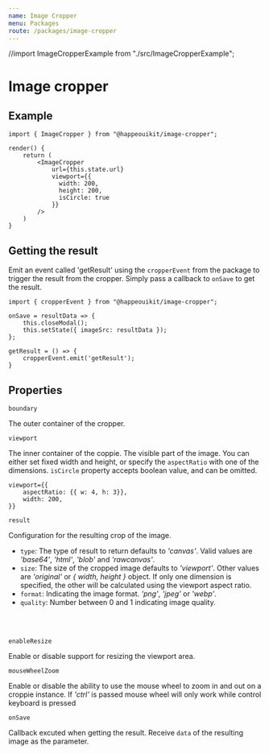 ```yaml
---
name: Image Cropper
menu: Packages
route: /packages/image-cropper
---
```


//import ImageCropperExample from "./src/ImageCropperExample";

# Image cropper

<PackageMetadata pkg={pkg}/>

## Example


```
import { ImageCropper } from "@happeouikit/image-cropper";

render() {
    return (
        <ImageCropper
            url={this.state.url}
            viewport={{
              width: 200,
              height: 200,
              isCircle: true
            }}
        />
    )
}
```

## Getting the result

Emit an event called 'getResult' using the `cropperEvent` from the package to trigger the result from the cropper. Simply pass a callback to `onSave`
to get the result.

```
import { cropperEvent } from "@happeouikit/image-cropper";

onSave = resultData => {
    this.closeModal();
    this.setState({ imageSrc: resultData });
};

getResult = () => {
    cropperEvent.emit('getResult');
}
```

## Properties

<Props of={ImageCropper} />

`boundary`

The outer container of the cropper.

`viewport`

The inner container of the coppie. The visible part of the image. You can either set fixed width and height, 
or specify the `aspectRatio` with one of the dimensions. `isCircle` property accepts boolean value, and can be omitted.

```
viewport={{
    aspectRatio: {{ w: 4, h: 3}},          
    width: 200,
}}
```

`result`

Configuration for the resulting crop of the image.
+ `type`: The type of result to return defaults to *'canvas'*. Valid values are *'base64'*, *'html'*, *'blob'* and *'rawcanvas'*.
+ `size`: The size of the cropped image defaults to *'viewport'*. Other values are *'original'* or *{ width, height }* object. 
If only one dimension is specified, the other will be calculated using the viewport aspect ratio.
+ `format`: Indicating the image format. *'png'*, *'jpeg'* or *'webp'*.
+ `quality`: Number between 0 and 1 indicating image quality.
<br /> 
<br /> 

`enableResize`

Enable or disable support for resizing the viewport area.
     
`mouseWheelZoom`

Enable or disable the ability to use the mouse wheel to zoom in and out on a croppie instance. 
If *'ctrl'* is passed mouse wheel will only work while control keyboard is pressed

`onSave`

Callback excuted when getting the result. Receive `data` of the resulting image as the parameter.
